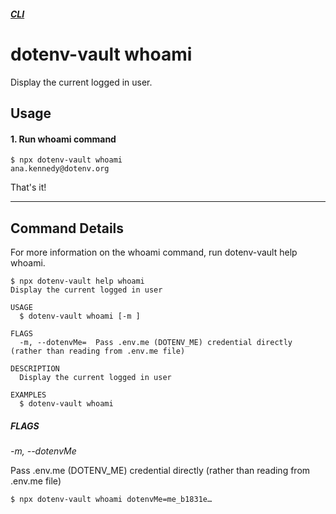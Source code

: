 ##### [CLI](/docs/dotenv-vault)
# dotenv-vault whoami

Display the current logged in user.

## Usage

#### 1. Run whoami command

```
$ npx dotenv-vault whoami
ana.kennedy@dotenv.org
```

That's it!

---

## Command Details

For more information on the whoami command, run dotenv-vault help whoami.

```
$ npx dotenv-vault help whoami
Display the current logged in user

USAGE
  $ dotenv-vault whoami [-m ]

FLAGS
  -m, --dotenvMe=  Pass .env.me (DOTENV_ME) credential directly (rather than reading from .env.me file)

DESCRIPTION
  Display the current logged in user

EXAMPLES
  $ dotenv-vault whoami
```

##### FLAGS

*-m, --dotenvMe*

Pass .env.me (DOTENV_ME) credential directly (rather than reading from .env.me file)

```
$ npx dotenv-vault whoami dotenvMe=me_b1831e…
```
